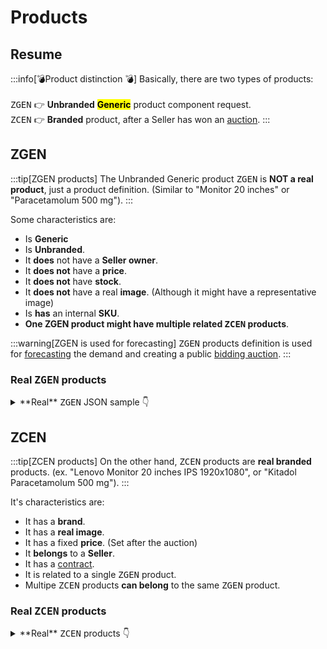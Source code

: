 
# Products

## Resume

:::info[💣Product distinction 💣]
Basically, there are two types of products:\
\
<kbd>ZGEN</kbd> 👉 **Unbranded** <mark>**Generic**</mark> product component request.\
<kbd>ZCEN</kbd> 👉 **Branded** product, after a Seller has won an [auction](auction).
:::

## ZGEN

:::tip[ZGEN products]
The Unbranded Generic product <kbd>ZGEN</kbd> is **NOT a real product**, just a product definition. (Similar to "Monitor 20 inches" or "Paracetamolum 500 mg"). 
:::

Some characteristics are:


- Is **Generic**
- Is **Unbranded**.
- It **does** not have a **Seller owner**. 
- It **does not** have a **price**.
- It **does not** have **stock**.
- It **does not** have a real **image**. (Although it might have a representative image)
- Is **has** an internal **SKU**.
- **One ZGEN product might have multiple related <kbd>ZCEN</kbd> products**. 

:::warning[ZGEN is used for forecasting]
<kbd>ZGEN</kbd> products definition is used for [forecasting](forecast) the demand and creating a public [bidding auction](auction).
:::

### Real <kbd>ZGEN</kbd> products

<details>
  <summary>**Real** <kbd>ZGEN</kbd> JSON sample 👇</summary>
  <div>
```jsx
{
        "CODIGO_PRODUCTO": "100001143",
        "TIPO_PRODUCTO": "ZGEN",
        "GRUPO_ARTICULO": "1IN",
        "CODIGO_SECTOR": "S1",
        "DESCRIPCION_SECTOR": "Fármacos",
        "DENOMINACION": "PARACETAMOL 500 MG CM/CM REC",
        "CODIGO_ATC": "N02B0N02BE01",
        "DENOMINACION_ESTANDAR": "PARACETAMOL",
        "CODIGO_ONU": "51142001",
        "TABLA_BASE": "2.1",
        "JERARQUIA": "0010000100004",
        "UMP": "",
        "FABRICANTE": "",
        "CODIGO_EAN": "",
        "DESCRIPCIONGRUPOARTICULO": "INTERMEDIACION"
    }
```
</div>
</details>

## ZCEN

:::tip[ZCEN products]
On the other hand, <kbd>ZCEN</kbd> products are **real branded** products. (ex. "Lenovo Monitor 20 inches IPS 1920x1080", or "Kitadol Paracetamolum 500 mg"). 
:::

It's characteristics are:

- It has a **brand**.
- It has a **real image**.
- It has a fixed **price**. (Set after the auction)
- It **belongs** to a **Seller**.
- It has a [contract](contract).
- It is related to a single <kbd>ZGEN</kbd> product. 
- Multipe <kbd>ZCEN</kbd> products **can belong** to the same <kbd>ZGEN</kbd> product.


### Real <kbd>ZCEN</kbd> products

<details>
  <summary>**Real** <kbd>ZCEN</kbd> products 👇</summary>
  <div>

<Tabs>
  <TabItem value="apple" label="TAPSIN SIN CAFEINA 500 MG" default>
   - name: TAPSIN SIN CAFEINA 500 MG CAJ 1000 CM
   - sku: 500000485
   - Seller SKU: 0092121000
   - ean: 7800004508372
   - image:

    ![Kitadol](/img/Kitadol_500MG_24C.jpg)

  </TabItem>
  <TabItem value="orange" label="ACAMOL 500 MG CAJ 1000 CM">
  - name: ACAMOL 500 MG CAJ 1000 CM
   - SKU: 500003917
   - Seller SKU: 0079802770
   - ean: 
   - image:

    ![acamol](/img/acamol.jpg)
  </TabItem>
  <TabItem value="banana" label="PARACETAMOL 500 MG CAJ 16 CM">
   - name: PARACETAMOL 500 MG CAJ 16 CM
   - SKU: 500005197
   - Seller SKU: 0077596940
   - ean: 7800007124326
   - image:

    ![acamol](/img/2024-01-09_15-20.png)
  </TabItem>
</Tabs>
</div>
</details>



